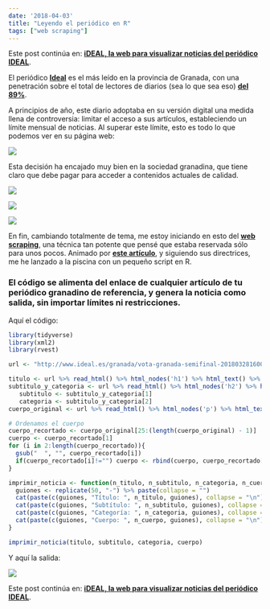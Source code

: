 ---
date: '2018-04-03'
title: "Leyendo el periódico en R"
tags: ["web scraping"]
---

Este post continúa en: **[iDEAL, la web para visualizar noticias del periódico IDEAL](/posts/20180418_ideal_shiny/)**.

El periódico **[Ideal ](http://www.ideal.es/)** es el más leído en la provincia de Granada, con una penetración sobre el total de lectores de diarios (sea lo que sea eso) **[del 89%](http://www.cmvocento.com/ideal/)**.

A principios de año, este diario adoptaba en su versión digital una medida llena de controversia: limitar el acceso a sus artículos, estableciendo un límite mensual de noticias. Al superar este límite, esto es todo lo que podemos ver en su página web:  

![](\posts\images\2018\20180403_ideal\ideal.png)


Esta decisión ha encajado muy bien en la sociedad granadina, que tiene claro que debe pagar para acceder a contenidos actuales de calidad.  

![](\posts\images\2018\20180403_ideal\tuit1.png)

![](\posts\images\2018\20180403_ideal\tuit2.png)

![](\posts\images\2018\20180403_ideal\tuit3.png)

En fin, cambiando totalmente de tema, me estoy iniciando en esto del **[web scraping](https://es.wikipedia.org/wiki/Web_scraping)**, una técnica tan potente que pensé que estaba reservada sólo para unos pocos. Animado por **[este artículo](https://datacritics.com/2018/03/20/scrape-it-yourself-spotify-charts)**, y siguiendo sus directrices, me he lanzado a la piscina con un pequeño script en R.

### El código se alimenta del enlace de cualquier artículo de tu periódico granadino de referencia, y genera la noticia como salida, sin importar límites ni restricciones.

Aquí el código:
```{r eval = FALSE}
library(tidyverse)
library(xml2)
library(rvest)

url <- "http://www.ideal.es/granada/vota-granada-semifinal-20180328160038-nt.html"

titulo <- url %>% read_html() %>% html_nodes('h1') %>% html_text() %>% as.data.frame() %>% pull(1) %>% levels()
subtitulo_y_categoria <- url %>% read_html() %>% html_nodes('h2') %>% html_text() %>% as.data.frame() %>% pull(1) %>% levels()
   subtitulo <- subtitulo_y_categoria[1]
   categoria <- subtitulo_y_categoria[2]
cuerpo_original <- url %>% read_html() %>% html_nodes('p') %>% html_text()

# Ordenamos el cuerpo
cuerpo_recortado <- cuerpo_original[25:(length(cuerpo_original) - 1)]
cuerpo <- cuerpo_recortado[1]
for (i in 2:length(cuerpo_recortado)){
  gsub("  ", "", cuerpo_recortado[i])
  if(cuerpo_recortado[i]!="") cuerpo <- rbind(cuerpo, cuerpo_recortado[i])
}

imprimir_noticia <- function(n_titulo, n_subtitulo, n_categoria, n_cuerpo){ 
  guiones <- replicate(50, "-") %>% paste(collapse = "")
  cat(paste(c(guiones, "Título: ", n_titulo, guiones), collapse = "\n"))
  cat(paste(c(guiones, "Subtítulo: ", n_subtitulo, guiones), collapse = "\n"))
  cat(paste(c(guiones, "Categoría: ", n_categoria, guiones), collapse = "\n"))
  cat(paste(c(guiones, "Cuerpo: ", n_cuerpo, guiones), collapse = "\n"))
}

imprimir_noticia(titulo, subtitulo, categoria, cuerpo)
```

Y aquí la salida:  

![](\posts\images\2018\20180403_ideal\salida.png)

Este post continúa en: **[iDEAL, la web para visualizar noticias del periódico IDEAL](/posts/20180418_ideal_shiny/)**.